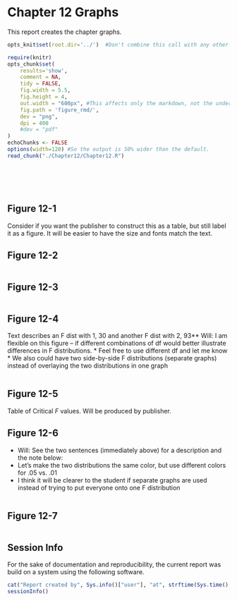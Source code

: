 Chapter 12 Graphs
=================================================
This report creates the chapter graphs.

<!--  Set the working directory to the repository's base directory; this assumes the report is nested inside of only one directory.-->
```r
opts_knit$set(root.dir='../')  #Don't combine this call with any other chunk -especially one that uses file paths.
```

<!-- Set the report-wide options, and point to the external code file. -->
```r
require(knitr)
opts_chunk$set(
    results='show', 
    comment = NA, 
    tidy = FALSE,
    fig.width = 5.5, 
    fig.height = 4, 
    out.width = "600px", #This affects only the markdown, not the underlying png file.  The height will be scaled appropriately.
    fig.path = 'figure_rmd/',     
    dev = "png",
    dpi = 400
    #dev = "pdf"
)
echoChunks <- FALSE
options(width=120) #So the output is 50% wider than the default.
read_chunk("./Chapter12/Chapter12.R") 
```
<!-- Load the packages.  Suppress the output when loading packages. --> 
```r
```

<!-- Load any Global functions and variables declared in the R file.  Suppress the output. --> 
```r
```

<!-- Declare any global functions specific to a Rmd output.  Suppress the output. --> 
```r
```

<!-- Load the datasets. -->
```r
```

<!-- Tweak the datasets. -->
```r
```

## Figure 12-1
Consider if you want the publisher to construct this as a table, but still label it as a figure.  It will be easier to have the size and fonts match the text.

## Figure 12-2
```r
```

## Figure 12-3
```r
```

## Figure 12-4
Text describes an F dist with 1, 30 and another F dist with 2, 93***
 * Will: I am flexible on this figure – if different combinations of df would better illustrate differences in F distributions.
 * Feel free to use different df and let me know
 * We also could have two side-by-side F distributions (separate graphs) instead of overlaying the two distributions in one graph

```r
```

## Figure 12-5
Table of Critical *F* values.  Will be produced by publisher.

## Figure 12-6
 * Will:  See the two sentences (immediately above) for a description and the note below:
 * Let’s make the two distributions the same color, but use different colors for .05 vs. .01
 * I think it will be clearer to the student if separate graphs are used instead of trying to put everyone onto one F distribution

```r
```

## Figure 12-7
```r
```





## Session Info
For the sake of documentation and reproducibility, the current report was build on a system using the following software.

```r
cat("Report created by", Sys.info()["user"], "at", strftime(Sys.time(), "%F, %T %z"))
sessionInfo()
```
